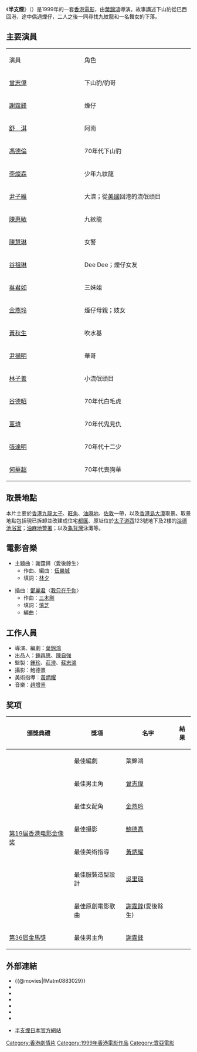 {{Infobox Film
| name = 半支煙
| original_name = {{lang|pt|Metade Fumaça}}
| image = Metade Fumaca.jpg
| caption = 海报
| director = [[葉錦鴻|葉錦鴻]]
| producer = 蘇志鴻、莊澄、鍾珍
| producer_2 = 陳慧芝、范劍雄
| writer = [[葉錦鴻|葉錦鴻]]
| narrator = 
| starring = [[曾志偉|曾志偉]]<br>[[謝霆鋒|謝霆鋒]]<br>[[舒淇|舒　淇]]
| music = [[劉祖德|劉祖德]]、[[趙增熹|趙增熹]]
| cinematography = [[鮑德熹|鮑德熹]]
| editing = 李明文
| distributor = [[電影人製作公司|電影人製作公司]]<br/>[[寰亞電影有限公司|寰亞電影有限公司]]
| released = {{HKG}}：{{film date|1999|11|5}}<br/>{{JPN}}[[東京|東京]]：{{start date|2001|2|10}}<br/>{{GER}}：{{start date|2001|11|8}}
| runtime = 101分鐘
| rate = {{HK}}：II B
| country = {{HKG}}
| language = [[粵語|粵語]]
| budget = 
| preceded_by = 
| followed_by = 
| website = 
| amg_id = 1:193499
| imdb_id = tt0228048
}}

《'''半支煙'''》（{{lang-pt|''Metade Fumaça''}}）是1999年的一套[[香港|香港]][[電影|電影]]，由[[葉錦鴻|葉錦鴻]]導演。故事講述下山豹從巴西回港，途中偶遇煙仔，二人之後一同尋找九紋龍和一名舞女的下落。

==主要演員==
{|class="wikitable" style="width:50%"
|- style="background:cornflowerblue; color:white" align=center
|style="width:8%"|演員
|style="width:12%"|角色
|-
| [[曾志偉|曾志偉]] || 下山豹/豹哥
|-
| [[謝霆鋒|謝霆鋒]] || 煙仔
|-
| [[舒淇|舒　淇]] || 阿南
|-
| [[馮德倫|馮德倫]] || 70年代下山豹
|-
| [[李燦森|李燦森]] || 少年九紋龍
|-
| [[尹子維|尹子維]] || 大濟；從[[美國|美國]]回港的流氓頭目
|-
| [[陳惠敏_(演員)|陳惠敏]]|| 九紋龍
|-
| [[陳慧琳|陳慧琳]] || 女警
|-
| [[谷祖琳|谷祖琳]] || Dee Dee；煙仔女友
|-
| [[吳君如|吳君如]] || 三妹姐
|-
| [[金燕玲|金燕玲]] || 煙仔母親；妓女
|-
| [[黃秋生|黃秋生]] || 吹水基
|-
| [[尹揚明|尹揚明]] || 華哥
|-
| [[林子善|林子善]] || 小流氓頭目
|-
| [[谷德昭|谷德昭]] || 70年代白毛虎
|-
| [[董瑋|董瑋]] || 70年代鬼見仇
|-
| [[張達明_(演員)|張達明]] || 70年代十二少
|-
| [[何華超|何華超]] || 70年代喪狗華
|}

==取景地點==
本片主要於[[香港|香港]][[九龍|九龍]][[太子_(香港)|太子]]、[[旺角|旺角]]、[[油麻地|油麻地]]、[[佐敦|佐敦]]一帶，以及[[香港島|香港島]][[大潭_(香港)|大潭]]取景。取景地點包括現已拆卸並改建成住宅[[都匯|都匯]]、原址位於[[太子道西|太子道西]]123號地下及2樓的[[浴德池|浴德池浴室]]；[[油麻地警署|油麻地警署]]；以及[[龜背灣|龜背灣]]泳灘等。

==電影音樂==
*主題曲：謝霆鋒〈愛後餘生〉
**作曲、編曲：[[伍樂城|伍樂城]]
**填詞：[[林夕|林夕]]

*插曲：[[鄧麗君|鄧麗君]]〈[[任时光从身边流逝|我只在乎你]]〉
**作曲：[[三木剛|三木剛]]
**填詞：[[慎芝|慎芝]]
**編曲：{{link-ja|川口真|川口真}}

==工作人員==
* 導演、編劇：[[葉錦鴻|葉錦鴻]]
* 出品人：[[鍾再思|鍾再思]]、[[陳自強|陳自強]]
* 監製：[[鍾珍|鍾珍]]、[[莊澄|莊澄]]、[[蘇志鴻|蘇志鴻]]
* 攝影：鮑德熹
* 美術指導：[[黃炳耀_(編劇)|黃炳耀]]
* 音樂：[[趙增熹|趙增熹]]

== 奖项 ==
{|class="wikitable" 
!頒獎典禮!!獎項!!名字!!結果
|-
|rowspan=7|[[2000年香港電影金像獎|第19届香港电影金像奖]]||最佳編劇||葉錦鴻||{{nom}}
|-
|最佳男主角||[[曾志偉|曾志偉]]||{{nom}}
|-
|最佳女配角||[[金燕玲|金燕玲]]||{{nom}}
|-
|最佳攝影||[[鮑德熹|鮑德熹]]||{{nom}}
|-
|最佳美術指導||[[黃炳耀_(編劇)|黃炳耀]]||{{nom}}
|-
|最佳服裝造型設計||[[吳里璐|吳里璐]]||{{nom}}
|-
|最佳原創電影歌曲||[[謝霆鋒|謝霆鋒]](愛後餘生)||{{nom}}
|-
|[[第36屆金馬獎|第36屆金馬獎]]
|最佳男主角
|[[謝霆鋒|謝霆鋒]]
|{{nom}}
|}

==外部連結==
*{{@movies|fMatm0883029}}
*{{douban}}
*{{Mtime|16166}}
*{{Amg movie|193499}}
*{{rotten-tomatoes|ban-zhi-yan-metade-fumaca}}
*{{hkmdb title|8581}}
*{{imdb title|0228048}}
* {{ja}} [https://web.archive.org/web/20081201194748/http://www.gaga.ne.jp/wasurenagusa/ 半支煙日本官方網站]
{{谢霆锋}}
{{黃秋生}}
[[Category:香港劇情片|Category:香港劇情片]]
[[Category:1999年香港電影作品|Category:1999年香港電影作品]]
[[Category:寰亞電影|Category:寰亞電影]]